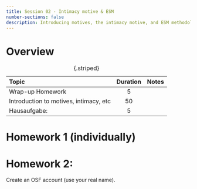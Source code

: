 ---
title: Session 02 - Intimacy motive & ESM
number-sections: false
description: Introducing motives, the intimacy motive, and ESM methodology (with Nensy Le)
---

# Overview

| Topic                                  | Duration | Notes |
| :------------------------------------- | :------: | ----- |
| Wrap-up Homework                       |    5     |       |
| Introduction to motives, intimacy, etc |    50    |       |
| Hausaufgabe:                           |    5     |       |

: {.striped}



# Homework 1 (individually)

# Homework 2:

Create an OSF account (use your real name).